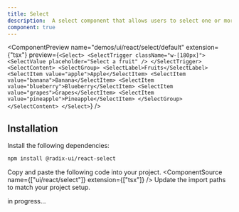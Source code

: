 ```yaml
---
title: Select
description:  A select component that allows users to select one or more options from a list of choices.
component: true
---
```


<ComponentPreview
  name="demos/ui/react/select/default"
  extension={"tsx"}
  preview={`<Select>
    <SelectTrigger className="w-[180px]">
        <SelectValue placeholder="Select a fruit" />
    </SelectTrigger>
    <SelectContent>
    <SelectGroup>
        <SelectLabel>Fruits</SelectLabel>
        <SelectItem value="apple">Apple</SelectItem>
        <SelectItem value="banana">Banana</SelectItem>
        <SelectItem value="blueberry">Blueberry</SelectItem>
        <SelectItem value="grapes">Grapes</SelectItem>
        <SelectItem value="pineapple">Pineapple</SelectItem>
    </SelectGroup>
    </SelectContent>
</Select>`}
/>

## Installation

<Steps>
<Step>Install the following dependencies:</Step>

```bash
npm install @radix-ui/react-select
```
  <Step>Copy and paste the following code into your project.</Step>
  <ComponentSource  name={["ui/react/select"]} extension={["tsx"]} />
  <Step>Update the import paths to match your project setup.</Step>

</Steps>

in progress...
